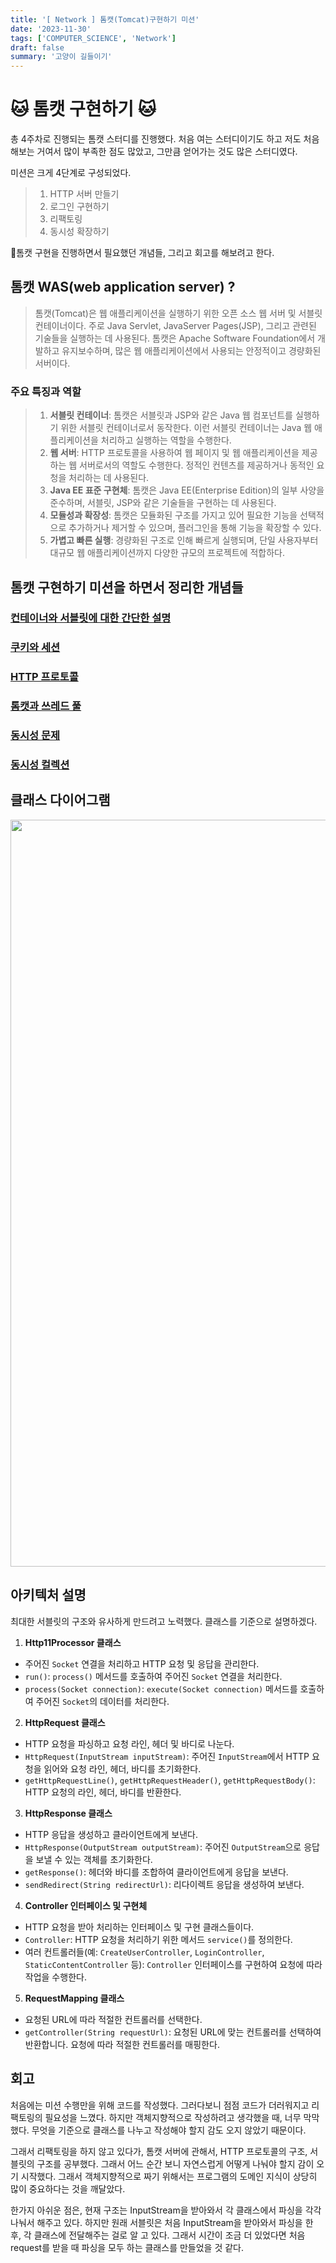 ```yaml
---
title: '[ Network ] 톰캣(Tomcat)구현하기 미션'
date: '2023-11-30'
tags: ['COMPUTER_SCIENCE', 'Network']
draft: false
summary: '고양이 길들이기'
---
```


# 🐱 톰캣 구현하기 🐱

총 4주차로 진행되는 톰캣 스터디를 진행했다. 처음 여는 스터디이기도 하고 저도 처음 해보는 거여서 많이 부족한 점도 많았고, 그만큼 얻어가는 것도 많은 스터디였다.

미션은 크게 4단계로 구성되었다.

> 1. HTTP 서버 만들기
> 2. 로그인 구현하기
> 3. 리팩토링
> 4. 동시성 확장하기

톰캣 구현을 진행하면서 필요했던 개념들, 그리고 회고를 해보려고 한다.

## **톰캣 WAS**(web application server) ?

> 톰캣(Tomcat)은 웹 애플리케이션을 실행하기 위한 오픈 소스 웹 서버 및 서블릿 컨테이너이다. 주로 Java Servlet, JavaServer Pages(JSP), 그리고 관련된 기술들을 실행하는 데 사용된다. 톰캣은 Apache Software Foundation에서 개발하고 유지보수하며, 많은 웹 애플리케이션에서 사용되는 안정적이고 경량화된 서버이다.

### 주요 특징과 역할

> 1. **서블릿 컨테이너**: 톰캣은 서블릿과 JSP와 같은 Java 웹 컴포넌트를 실행하기 위한 서블릿 컨테이너로서 동작한다. 이런 서블릿 컨테이너는 Java 웹 애플리케이션을 처리하고 실행하는 역할을 수행한다.
> 2. **웹 서버**: HTTP 프로토콜을 사용하여 웹 페이지 및 웹 애플리케이션을 제공하는 웹 서버로서의 역할도 수행한다. 정적인 컨텐츠를 제공하거나 동적인 요청을 처리하는 데 사용된다.
> 3. **Java EE 표준 구현체**: 톰캣은 Java EE(Enterprise Edition)의 일부 사양을 준수하며, 서블릿, JSP와 같은 기술들을 구현하는 데 사용된다.
> 4. **모듈성과 확장성**: 톰캣은 모듈화된 구조를 가지고 있어 필요한 기능을 선택적으로 추가하거나 제거할 수 있으며, 플러그인을 통해 기능을 확장할 수 있다.
> 5. **가볍고 빠른 실행**: 경량화된 구조로 인해 빠르게 실행되며, 단일 사용자부터 대규모 웹 애플리케이션까지 다양한 규모의 프로젝트에 적합하다.

## 톰캣 구현하기 미션을 하면서 정리한 개념들

### [컨테이너와 서블릿에 대한 간단한 설명](/blog/network/서블릿의_구조)

### [쿠키와 세션](/blog/network/쿠키와_세션)

### [HTTP 프로토콜](/blog/network/HTTP_프로토콜)

### [톰캣과 쓰레드 풀](/blog/network/톰캣과_스레드풀)

### [동시성 문제](/blog/operating-system/동시성_문제)

### [동시성 컬렉션](/blog/operating-system/동시성_컬렉션)

## 클래스 다이어그램

<p align="center">
  <img
    width="1195"
    alt="image"
    src="https://github.com/speculatingwook/blog-full-of-desire/assets/105579811/f17866bf-5823-4cd0-b43e-742a42fff3e2"
  />
</p>

## 아키텍처 설명

최대한 서블릿의 구조와 유사하게 만드려고 노력했다. 클래스를 기준으로 설명하겠다.

1. **Http11Processor 클래스**

- 주어진 `Socket` 연결을 처리하고 HTTP 요청 및 응답을 관리한다.
- `run()`: `process()` 메서드를 호출하여 주어진 `Socket` 연결을 처리한다.
- `process(Socket connection)`: `execute(Socket connection)` 메서드를 호출하여 주어진 `Socket`의 데이터를 처리한다.

2. **HttpRequest 클래스**

- HTTP 요청을 파싱하고 요청 라인, 헤더 및 바디로 나눈다.
- `HttpRequest(InputStream inputStream)`: 주어진 `InputStream`에서 HTTP 요청을 읽어와 요청 라인, 헤더, 바디를 초기화한다.
- `getHttpRequestLine()`, `getHttpRequestHeader()`, `getHttpRequestBody()`: HTTP 요청의 라인, 헤더, 바디를 반환한다.

3. **HttpResponse 클래스**

- HTTP 응답을 생성하고 클라이언트에게 보낸다.
- `HttpResponse(OutputStream outputStream)`: 주어진 `OutputStream`으로 응답을 보낼 수 있는 객체를 초기화한다.
- `getResponse()`: 헤더와 바디를 조합하여 클라이언트에게 응답을 보낸다.
- `sendRedirect(String redirectUrl)`: 리다이렉트 응답을 생성하여 보낸다.

4. **Controller 인터페이스 및 구현체**

- HTTP 요청을 받아 처리하는 인터페이스 및 구현 클래스들이다.
- `Controller`: HTTP 요청을 처리하기 위한 메서드 `service()`를 정의한다.
- 여러 컨트롤러들(예: `CreateUserController`, `LoginController`, `StaticContentController` 등): `Controller` 인터페이스를 구현하여 요청에 따라 작업을 수행한다.

5. **RequestMapping 클래스**

- 요청된 URL에 따라 적절한 컨트롤러를 선택한다.
- `getController(String requestUrl)`: 요청된 URL에 맞는 컨트롤러를 선택하여 반환합니다. 요청에 따라 적절한 컨트롤러를 매핑한다.

## 회고

처음에는 미션 수행만을 위해 코드를 작성했다. 그러다보니 점점 코드가 더러워지고 리팩토링의 필요성을 느꼈다. 하지만 객체지향적으로 작성하려고 생각했을 때, 너무 막막했다. 무엇을 기준으로 클래스를 나누고 작성해야 할지 감도 오지 않았기 때문이다.

그래서 리팩토링을 하지 않고 있다가, 톰캣 서버에 관해서, HTTP 프로토콜의 구조, 서블릿의 구조를 공부했다. 그래서 어느 순간 보니 자연스럽게 어떻게 나눠야 할지 감이 오기 시작했다. 그래서 객체지향적으로 짜기 위해서는 프로그램의 도메인 지식이 상당히 많이 중요하다는 것을 깨달았다.

한가지 아쉬운 점은, 현재 구조는 InputStream을 받아와서 각 클래스에서 파싱을 각각 나눠서 해주고 있다. 하지만 원래 서블릿은 처음 InputStream을 받아와서 파싱을 한 후, 각 클래스에 전달해주는 걸로 알 고 있다. 그래서 시간이 조금 더 있었다면 처음 request를 받을 때 파싱을 모두 하는 클래스를 만들었을 것 같다.
